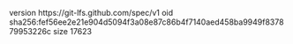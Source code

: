 version https://git-lfs.github.com/spec/v1
oid sha256:fef56ee2e21e904d5094f3a08e87c86b4f7140aed458ba9949f837879953226c
size 17623
